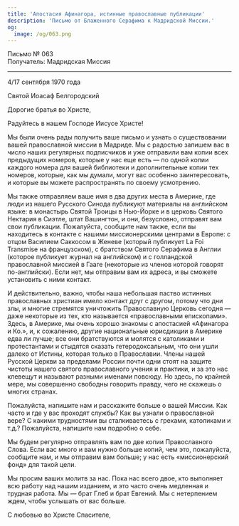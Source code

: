 ```yaml
---
title: 'Апостасия Афинагора, истинные православные публикации'
description: 'Письмо от Блаженного Серафима к Мадридской Миссии.'
og:
  image: /og/063.png
---
```


<div style={{textAlign:'right', fontFamily:'monospace'}}>Письмо № 063</div>
<div style={{textAlign:'left', fontFamily:'monospace'}}>Получатель: Мадридская Миссия</div>

---

4/17 сентября 1970 года

Святой Иоасаф Белгородский

Дорогие братья во Христе,

Радуйтесь в нашем Господе Иисусе Христе!

Мы были очень рады получить ваше письмо и узнать о существовании вашей православной миссии в Мадриде. Мы с радостью запишем вас в число наших регулярных подписчиков и уже отправили вам копии всех предыдущих номеров, которые у нас еще есть — по одной копии каждого номера для вашей библиотеки и дополнительные копии тех номеров, которые, как мы думали, могут вас особенно заинтересовать, и которые вы можете распространять по своему усмотрению.

Мы также отправляем ваше имя в два других места в Америке, где люди из нашего Русского Синода публикуют материалы на английском языке: в монастырь Святой Троицы в Нью-Йорке и в церковь Святого Нектария в Сиэтле, штат Вашингтон, и они, безусловно, отправят вам свои публикации. Пожалуйста, сообщите нам также, если вы находитесь в контакте с нашими миссионерскими центрами в Европе: с отцом Василием Саккосом в Женеве (который публикует La Foi Transmise на французском), с братством Святого Серафима в Англии (которое публикует журнал на английском) и с голландской православной миссией в Гааге (некоторые из членов которой говорят по-английски). Если нет, мы отправим вам их адреса, и вы сможете установить с ними контакт.

И действительно, важно, чтобы наша небольшая паство истинных православных христиан имело контакт друг с другом, потому что дни злы, и многие стремятся уничтожить Православную Церковь сегодня — даже некоторые из тех, кто называется «православными епископами». Здесь, в Америке, мы очень хорошо знакомы с апостасией «Афинагора и Ко.», и, к сожалению, другие национальные юрисдикции в Америке едва ли лучше; все они братствуются и молятся с католиками и протестантами и стыдятся сказать гетеродоксальным, что они ушли далеко от Истины, которая только в Православии. Члены нашей Русской Церкви за пределами России почти одни стоят на защите чистоты нашего святого православного учения и практики, и за это нас клевещут и называют разными именами повсюду. Но здесь, по крайней мере, мы совершенно свободны говорить правду, чего не скажешь о многих странах.

Пожалуйста, напишите нам и расскажите больше о вашей Миссии. Как часто и где у вас проходят службы? Как вы узнали о православной вере? С какими трудностями вы сталкиваетесь с греками, католиками и т.д.? Пожалуйста, напишите нам подробно о себе.

Мы будем регулярно отправлять вам по две копии Православного Слова. Если вас много и вам нужно больше копий, чем это, пожалуйста, сообщите нам, и мы отправим вам больше; у нас есть «миссионерский фонд» для такой цели.

Мы просим ваших молитв за нас. Пока нас всего двое, кто выполняет всю работу над нашим изданием, и это часто очень медленная и трудная работа. Мы — брат Глеб и брат Евгений. Мы с нетерпением ждем, чтобы услышать от вас больше.

С любовью во Христе Спасителе,